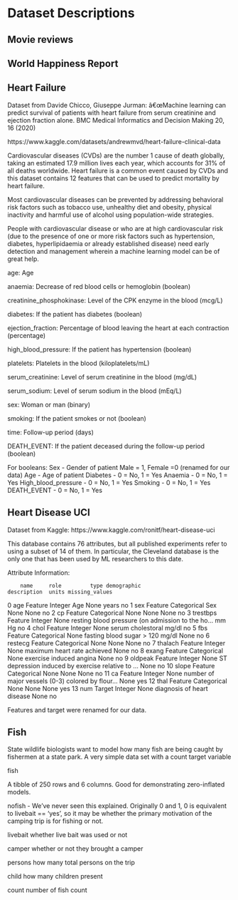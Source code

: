 # Dataset Descriptions {#sec-data-descript}

## Movie reviews {#sec-dd-movie-reviews}

## World Happiness Report {#sec-dd-world-happiness-report}

## Heart Failure {#sec-dd-hear-failure}

Dataset from Davide Chicco, Giuseppe Jurman: â€œMachine learning can predict survival of patients with heart failure from serum creatinine and ejection fraction alone. BMC Medical Informatics and Decision Making 20, 16 (2020)

https://www.kaggle.com/datasets/andrewmvd/heart-failure-clinical-data

Cardiovascular diseases (CVDs) are the number 1 cause of death globally, taking an estimated 17.9 million lives each year, which accounts for 31% of all deaths worldwide.
Heart failure is a common event caused by CVDs and this dataset contains 12 features that can be used to predict mortality by heart failure.

Most cardiovascular diseases can be prevented by addressing behavioral risk factors such as tobacco use, unhealthy diet and obesity, physical inactivity and harmful use of alcohol using population-wide strategies.

People with cardiovascular disease or who are at high cardiovascular risk (due to the presence of one or more risk factors such as hypertension, diabetes, hyperlipidaemia or already established disease) need early detection and management wherein a machine learning model can be of great help.


age: Age

anaemia: Decrease of red blood cells or hemoglobin (boolean)

creatinine_phosphokinase: Level of the CPK enzyme in the blood (mcg/L)

diabetes: If the patient has diabetes (boolean)

ejection_fraction: Percentage of blood leaving the heart at each contraction (percentage)

high_blood_pressure: If the patient has hypertension (boolean)

platelets: Platelets in the blood (kiloplatelets/mL)

serum_creatinine: Level of serum creatinine in the blood (mg/dL)

serum_sodium: Level of serum sodium in the blood (mEq/L)

sex: Woman or man (binary)

smoking: If the patient smokes or not (boolean)

time: Follow-up period (days)

DEATH_EVENT: If the patient deceased during the follow-up period (boolean)

For booleans:
Sex - Gender of patient Male = 1, Female =0  (renamed for our data)
Age - Age of patient
Diabetes - 0 = No, 1 = Yes
Anaemia - 0 = No, 1 = Yes
High_blood_pressure - 0 = No, 1 = Yes
Smoking - 0 = No, 1 = Yes
DEATH_EVENT - 0 = No, 1 = Yes




## Heart Disease UCI {#sec-dd-heart-disease-uci}

Dataset from Kaggle: https://www.kaggle.com/ronitf/heart-disease-uci

This database contains 76 attributes, but all published experiments refer to using a subset of 14 of them. In particular, the Cleveland database is the only one that has been used by ML researchers to this date.

Attribute Information:

        name     role         type demographic                                        description  units missing_values
0        age  Feature      Integer         Age                                               None  years             no
1        sex  Feature  Categorical         Sex                                               None   None             no
2         cp  Feature  Categorical        None                                               None   None             no
3   trestbps  Feature      Integer        None  resting blood pressure (on admission to the ho...  mm Hg             no
4       chol  Feature      Integer        None                                  serum cholestoral  mg/dl             no
5        fbs  Feature  Categorical        None                    fasting blood sugar > 120 mg/dl   None             no
6    restecg  Feature  Categorical        None                                               None   None             no
7    thalach  Feature      Integer        None                        maximum heart rate achieved   None             no
8      exang  Feature  Categorical        None                            exercise induced angina   None             no
9    oldpeak  Feature      Integer        None  ST depression induced by exercise relative to ...   None             no
10     slope  Feature  Categorical        None                                               None   None             no
11        ca  Feature      Integer        None  number of major vessels (0-3) colored by flour...   None            yes
12      thal  Feature  Categorical        None                                               None   None            yes
13       num   Target      Integer        None                         diagnosis of heart disease   None             no


Features and target were renamed for our data.




## Fish {#sec-dd-fish}

State wildlife biologists want to model how many fish are being caught by fishermen at a state park. A very simple data set with a count target variable


fish

A tibble of 250 rows and 6 columns. Good for demonstrating zero-inflated models.

nofish - We've never seen this explained. Originally 0 and 1, 0 is equivalent to livebait == 'yes', so it may be whether the primary motivation of the camping trip is for fishing or not.

livebait
whether live bait was used or not

camper
whether or not they brought a camper

persons
how many total persons on the trip

child
how many children present

count
number of fish count